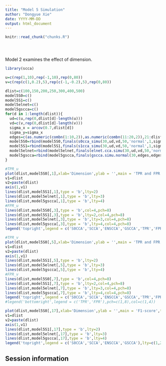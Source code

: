 ```yaml
---
title: "Model 5 Simulation"
author: "Dongyue Xie"
date: YYYY-MM-DD
output: html_document
---
```


<!-- The file analysis/chunks.R contains chunks that define default settings
shared across the workflowr files. -->
```r
knitr::read_chunk("chunks.R")
```

<!-- Update knitr chunk options -->
```r
```

<!-- Insert the date the file was last updated -->
```r
```

<!-- Insert the code version (Git commit SHA1) if Git repository exists and R
 package git2r is installed -->
```r
```

<!-- Add your analysis here -->

Model 2 examines the effect of dimension.
```r
library(scca)

u=c(rep(1,10),rep(-1,10),rep(0,80))
v=c(rep(c(1,0.2),5),rep(c(-1,-0.2),5),rep(0,80))

dlist=c(100,150,200,250,300,400,500)
model5S0=c()
model5S1=c()
model5elnet=c()
model5gscca=c()
for(d in 1:length(dlist)){
  ud=c(u,rep(0,dlist[d]-length(u)))
  vd=c(v,rep(0,dlist[d]-length(v)))
  sigma_x = arcov(0.7,dlist[d])
  sigma_y=sigma_x
  edges=c(as.numeric(combn(1:10,2)),as.numeric(combn(11:20,2)),21:dlist[d])
  model5S0=rbind(model5S0,finals(s0cca_simu(30,ud,vd,50,'normal',1,sigma_x,sigma_y)))
  model5S1=rbind(model5S1,finals(s1cca_simu(30,ud,vd,50,'normal',1,sigma_x,sigma_y)))
  model5elnet=rbind(model5elnet,finals(elnet.cca.simu(30,ud,vd,50,'normal',1,sigma_x,sigma_y)))
  model5gscca=rbind(model5gscca,finals(gscca.simu.normal(30,edges,edges,ud,vd,50,'normal',1,sigma_x,sigma_y,gamma.u = 2.1213,gamma.v = 2.1213)))
}

```

```r
#TPR_u
plot(dlist,model5S0[,1],xlab='Dimension',ylab = '',main = 'TPR and FPR for selecting X',type = 'b',xlim=c(100,700),ylim = c(0,1), xaxt="n")
v1=dlist
v2=paste(dlist)
axis(1,v1)
lines(dlist,model5S1[,1],type = 'b',lty=2)
lines(dlist,model5elnet[,1],type = 'b',lty=3)
lines(dlist,model5gscca[,1],type = 'b',lty=4)
#FPR_u
lines(dlist,model5S0[,3],type = 'b',col=4,pch=8)
lines(dlist,model5S1[,3],type = 'b',lty=2,col=4,pch=8)
lines(dlist,model5elnet[,3],type = 'b',lty=3,col=4,pch=8)
lines(dlist,model5gscca[,3],type = 'b',lty=4,col=4,pch=8)
legend('topright',legend = c('S0CCA','SCCA','ENSCCA','GSCCA','TPR','FPR'),lty=c(1,2,3,4,NA,NA),pch=c(NA,NA,NA,NA,1,8),col = c(1,1,1,1,1,4))

#TPR_v
plot(dlist,model5S0[,5],xlab='Dimension',ylab = '',main = 'TPR and FPR for selecting Y',type = 'b',xlim=c(100,700),ylim = c(0,1), xaxt="n")
v1=dlist
v2=paste(dlist)
axis(1,v1)
lines(dlist,model5S1[,5],type = 'b',lty=2)
lines(dlist,model5elnet[,5],type = 'b',lty=3)
lines(dlist,model5gscca[,5],type = 'b',lty=4)
#FPR_v
lines(dlist,model5S0[,7],type = 'b',col=4,pch=8)
lines(dlist,model5S1[,7],type = 'b',lty=2,col=4,pch=8)
lines(dlist,model5elnet[,7],type = 'b',lty=3,col=4,pch=8)
lines(dlist,model5gscca[,7],type = 'b',lty=4,col=4,pch=8)
legend('topright',legend = c('S0CCA','SCCA','ENSCCA','GSCCA','TPR','FPR'),lty=c(1,2,3,4,NA,NA),pch=c(NA,NA,NA,NA,1,8),col = c(1,1,1,1,1,4))
#legend('bottomright',legend = c('TPR','FPR'),pch=c(1,8),col=c(1,4))

```
```r
plot(dlist,model5S0[,17],xlab='Dimension',ylab = '',main = 'F1-score',type = 'b',xlim=c(100,700),ylim = c(0,1), xaxt="n")
v1=dlist
v2=paste(dlist)
axis(1,v1)
lines(dlist,model5S1[,17],type = 'b',lty=2)
lines(dlist,model5elnet[,17],type = 'b',lty=3)
lines(dlist,model5gscca[,17],type = 'b',lty=4)
legend('topright',legend = c('S0CCA','SCCA','ENSCCA','GSCCA'),lty=c(1,2,3,4))
```
## Session information

<!-- Insert the session information into the document -->
```r
```
